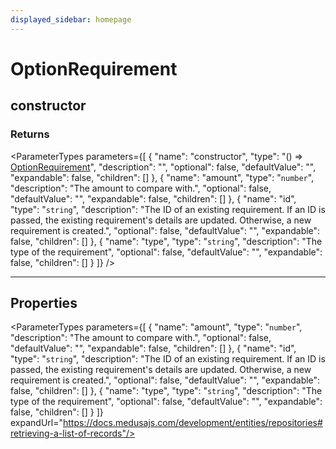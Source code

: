 ```yaml
---
displayed_sidebar: homepage
---
```



# OptionRequirement

## constructor

### Returns

<ParameterTypes parameters={[
  {
    "name": "constructor",
    "type": "() => [OptionRequirement](medusa.OptionRequirement-1.mdx)",
    "description": "",
    "optional": false,
    "defaultValue": "",
    "expandable": false,
    "children": []
  },
  {
    "name": "amount",
    "type": "`number`",
    "description": "The amount to compare with.",
    "optional": false,
    "defaultValue": "",
    "expandable": false,
    "children": []
  },
  {
    "name": "id",
    "type": "`string`",
    "description": "The ID of an existing requirement. If an ID is passed, the existing requirement's details are updated. Otherwise, a new requirement is created.",
    "optional": false,
    "defaultValue": "",
    "expandable": false,
    "children": []
  },
  {
    "name": "type",
    "type": "`string`",
    "description": "The type of the requirement",
    "optional": false,
    "defaultValue": "",
    "expandable": false,
    "children": []
  }
]} />

___

## Properties

<ParameterTypes parameters={[
  {
    "name": "amount",
    "type": "`number`",
    "description": "The amount to compare with.",
    "optional": false,
    "defaultValue": "",
    "expandable": false,
    "children": []
  },
  {
    "name": "id",
    "type": "`string`",
    "description": "The ID of an existing requirement. If an ID is passed, the existing requirement's details are updated. Otherwise, a new requirement is created.",
    "optional": false,
    "defaultValue": "",
    "expandable": false,
    "children": []
  },
  {
    "name": "type",
    "type": "`string`",
    "description": "The type of the requirement",
    "optional": false,
    "defaultValue": "",
    "expandable": false,
    "children": []
  }
]} expandUrl="https://docs.medusajs.com/development/entities/repositories#retrieving-a-list-of-records"/>
